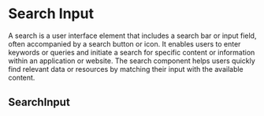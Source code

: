 

<Meta of={SearchInputStories} />

# Search Input

A search is a user interface element that includes a search bar or input field, often accompanied by a search button or icon. It enables users to enter keywords or queries and initiate a search for specific content or information within an application or website. The search component helps users quickly find relevant data or resources by matching their input with the available content.

<Canvas of={SearchInputStories.Default} />

## SearchInput

```ts
import React from 'react'
import SearchOutline from '@/assets/build/search-outline.icon'
import ClearIcon from '@/assets/build/x-outline.icon'
import { cn } from '@/lib/utils'
import { cva } from 'class-variance-authority'

const searchVariants = cva([
  [
    'flex',
    'border border-[1px]',
    'border-border-subtle',
    'rounded-lg',
    'overflow-hidden',
    'p-3',
    'gap-[6px]',
    'focus-within:border-border-focus',
    'hover:border-border-hover',
    'focus-within:hover:border-border-focus',
    'bg-background-alt',
    'dark:text-foreground-muted-dark',
    'dark:border-border-subtle-dark',
    'dark:bg-background-alt-dark',
    'dark:hover:border-border-hover-dark',
    'dark:focus-within:border-border-focus-dark',
    'dark:focus-within:hover:border-border-focus-dark'
  ],
  [
    '[&>*]:bg-transparent',
    '[&>input:focus]:outline-none',
    '[&>input]:self-stretch',
    '[&>input]:items-center',
    '[&>input]:flex',
    '[&>input]:flex-grow'
  ],
  ['[&>button]:ml-6']
])

interface SearchInputProps extends React.HTMLProps<HTMLInputElement> {}

const SearchInput = React.forwardRef<HTMLInputElement, SearchInputProps>(
  ({ className, ...props }, ref) => {
    return (
      <form className={cn(searchVariants(), className)}>
        <span>
          <SearchOutline />
        </span>
        <input required type="text" ref={ref} {...props} className="peer" />
        <button type="reset" className="peer-invalid:invisible">
          <ClearIcon />
        </button>
      </form>
    )
  }
)

export { SearchInput, SearchInputProps }


```
